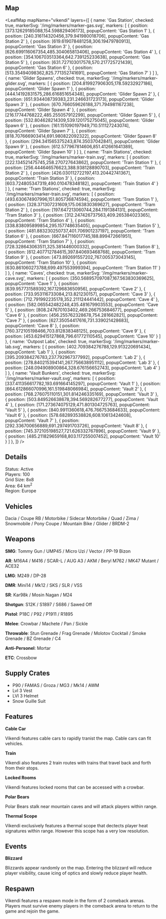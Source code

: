 
## Map

<LeafMap
mapName="vikendi"
layers={[
  {
    name: 'Gas Station',
    checked: true,
    markerSvg: '/img/markers/marker-gas.svg',
    markers: [
    { position: [373.12629185088,154.598829406173], popupContent: 'Gas Station 1' },
    { position: [240.316114320456,379.941980018706], popupContent: 'Gas Station 2' },
    { position: [619.619078481258,306.19479780913], popupContent: 'Gas Station 3' },
    { position: [626.699116067354,485.304065813406], popupContent: 'Gas Station 4' },
    { position: [354.106703513364,642.739125233638], popupContent: 'Gas Station 5' },
    { position: [631.727103017578,570.217725721439], popupContent: 'Gas Station 6' },
    { position: [513.35494098362,825.771352741691], popupContent: 'Gas Station 7' }
    ]
  },
  {
    name: 'Glider Spawns',
    checked: true,
    markerSvg: '/img/markers/marker-glider.svg',
    markers: [
    { position: [204.819927906305,178.59232927186], popupContent: 'Glider Spawn 1' },
    { position: [444.14192831575,286.616851654348], popupContent: 'Glider Spawn 2' },
    { position: [651.934408739383,231.246631723173], popupContent: 'Glider Spawn 3' },
    { position: [670.766059626188,371.794981167238], popupContent: 'Glider Spawn 4' },
    { position: [216.17744768222,485.255057912299], popupContent: 'Glider Spawn 5' },
    { position: [532.804628214309,539.120175275045], popupContent: 'Glider Spawn 6' },
    { position: [161.151090197949,710.511127243074], popupContent: 'Glider Spawn 7' },
    { position: [818.707666903414,691.980822092322], popupContent: 'Glider Spawn 8' },
    { position: [294.341565375243,874.35037042841], popupContent: 'Glider Spawn 9' },
    { position: [612.577967814606,851.412661641389], popupContent: 'Glider Spawn 10' }
    ]
  },
  {
    name: 'Train Stations',
    checked: true,
    markerSvg: '/img/markers/marker-train.svg',
    markers: [
    { position: [222.134521475745,258.270727643862], popupContent: 'Train Station 1' },
    { position: [256.444646576623,388.938128890703], popupContent: 'Train Station 2' },
    { position: [426.030112722197,413.20442741367], popupContent: 'Train Station 3' },
    { position: [603.724805347319,490.010478348182], popupContent: 'Train Station 4' }
    ]
  },
  {
    name: 'Tram Stations',
    checked: true,
    markerSvg: '/img/markers/marker-train.svg',
    markers: [
    { position: [493.630674907996,151.805736874594], popupContent: 'Tram Station 1' },
    { position: [328.371307231609,175.063830369627], popupContent: 'Tram Station 2' },
    { position: [197.647213060744,284.1191384131], popupContent: 'Tram Station 3' },
    { position: [312.247426737563,409.265384023365], popupContent: 'Tram Station 4' },
    { position: [338.838095899854,295.157748635405], popupContent: 'Tram Station 5' },
    { position: [481.883230250737,401.706901237197], popupContent: 'Tram Station 6' },
    { position: [667.847116017745,188.899472661951], popupContent: 'Tram Station 7' },
    { position: [728.328643063511,325.381446000332], popupContent: 'Tram Station 8' },
    { position: [612.407712784615,397.840693468768], popupContent: 'Tram Station 9' },
    { position: [473.892691557202,767.005373043145], popupContent: 'Tram Station 10' },
    { position: [630.861060273788,699.497553999394], popupContent: 'Tram Station 11' }
    ]
  },
  {
    name: 'Caves',
    checked: true,
    markerSvg: '/img/markers/marker-cave.svg',
    markers: [
    { position: [350.568957097087,167.563830369625], popupContent: 'Cave 1' },
    { position: [639.957731589392,167.129683650956], popupContent: 'Cave 2' },
    { position: [733.953116733084,213.821230157], popupContent: 'Cave 3' },
    { position: [712.791992235178,352.211124441442], popupContent: 'Cave 4' },
    { position: [582.065542482248,435.481679903553], popupContent: 'Cave 5' },
    { position: [808.247670103402,469.266753684677], popupContent: 'Cave 6' },
    { position: [456.255762328678,754.281662821], popupContent: 'Cave 7' },
    { position: [627.35054417616,731.339021428683], popupContent: 'Cave 8' },
    { position: [760.372105198466,703.812838348125], popupContent: 'Cave 9' },
    { position: [453.629415127868,796.61772110545], popupContent: 'Cave 10' }
    ]
  },
  {
    name: 'Outpost Labs',
    checked: true,
    markerSvg: '/img/markers/marker-lab.svg',
    markers: [
    { position: [402.709384276788,129.913220691434], popupContent: 'Lab 1' },
    { position: [395.209384276783,237.792967377992], popupContent: 'Lab 2' },
    { position: [278.840215394141,267.756638951112], popupContent: 'Lab 3' },
    { position: [248.094908900864,328.676156652743], popupContent: 'Lab 4' }
    ]
  },
  {
    name: 'Vault Bunkers',
    checked: true,
    markerSvg: '/img/markers/marker-vault.svg',
    markers: [
    { position: [337.411356617782,193.691664145297], popupContent: 'Vault 1' },
    { position: [664.612866070996,161.519848066984], popupContent: 'Vault 2' },
    { position: [768.276075110151,301.814246335169], popupContent: 'Vault 3' },
    { position: [503.849526638678,394.569282677277], popupContent: 'Vault 4' },
    { position: [171.273674075129,471.801304725763], popupContent: 'Vault 5' },
    { position: [840.9911360618,476.766753684633], popupContent: 'Vault 6' },
    { position: [578.682893538826,608.10613424608], popupContent: 'Vault 7' },
    { position: [292.336700656889,691.297491703726], popupContent: 'Vault 8' },
    { position: [745.372105198527,721.626332767896], popupContent: 'Vault 9' },
    { position: [485.211829659168,803.117255007452], popupContent: 'Vault 10' }
    ]
  },
]}
/>


## Details

Status: Active  
Players: 100  
Grid Size: 8x8  
Area: 64 km<sup>2</sup>  
Region: Europe 

## Vehicles

Dacia / Coupe RB / Motorbike / Sidecar Motorbike / Quad / Zima / Snowmobile / Pony Coupe / Mountain Bike / Glider / BRDM-2  

## Weapons

**SMG**: Tommy Gun / UMP45 / Micro Uzi / Vector / PP-19 Bizon  

**AR**: M16A4 / M416 / SCAR-L / AUG A3 / AKM / Beryl M762 / MK47 Mutant / ACE32  

**LMG**: M249 / DP-28  

**DMR**: Mini14 / Mk12 / SKS / SLR / VSS  

**SR**: Kar98k / Mosin Nagan / M24

**Shotgun**: S12K / S1897 / S686 / Sawed Off  

**Pistol**: P18C / P92 / P1911 / R1895  

**Melee**: Crowbar / Machete / Pan / Sickle  

**Throwable**: Stun Grenade / Frag Grenade / Molotov Cocktail / Smoke Grenade / BZ Grenade / C4  

**Anti-Personel**: Mortar  

**ETC**: Crossbow  

## Supply Crates

- P90 / FAMAS / Groza / MG3 / Mk14 / AWM
- Lvl 3 Vest
- LVl 3 Helmet
- Snow Guille Suit  

## Features

**Cable Car**  

Vikendi features cable cars to rapidly tranist the map. Cable cars can fit vehicles. 

**Train**  

Vikendi also features 2 train routes with trains that travel back and forth from their stops.  

**Locked Rooms**  

Vikendi features locked rooms that can be accessed with a crowbar.  

**Polar Bears**  

Polar Bears stalk near mountain caves and will attack players within range.  

**Thermal Scope**  

Vikendi exclusively features a thermal scope that dectects player heat signatures within range. However this scope has a very low resolution.  

## Events

**Blizzard**  

Blizzards appear randomly on the map. Entering the blizzard will reduce player visibility, cause icing of optics and slowly reduce player health.  

## Respawn

Vikendi features a respawn mode in the form of 2 comeback arenas. Players must survive enemy players in the comeback arena to return to the game and rejoin the game.  
